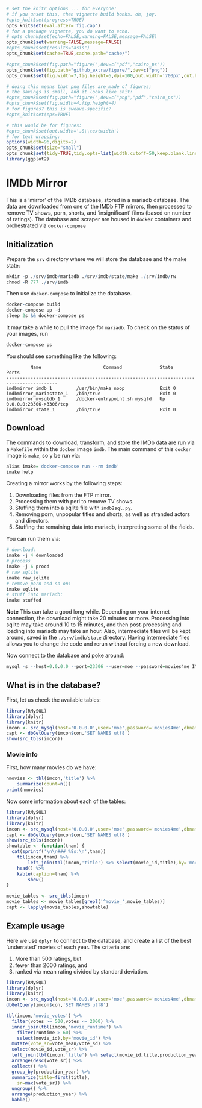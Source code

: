 ```r
# set the knitr options ... for everyone!
# if you unset this, then vignette build bonks. oh, joy.
#opts_knit$set(progress=TRUE)
opts_knit$set(eval.after='fig.cap')
# for a package vignette, you do want to echo.
# opts_chunk$set(echo=FALSE,warning=FALSE,message=FALSE)
opts_chunk$set(warning=FALSE,message=FALSE)
#opts_chunk$set(results="asis")
opts_chunk$set(cache=TRUE,cache.path="cache/")

#opts_chunk$set(fig.path="figure/",dev=c("pdf","cairo_ps"))
opts_chunk$set(fig.path="github_extra/figure/",dev=c("png"))
opts_chunk$set(fig.width=7,fig.height=6,dpi=100,out.width='700px',out.height='600px')

# doing this means that png files are made of figures;
# the savings is small, and it looks like shit:
#opts_chunk$set(fig.path="figure/",dev=c("png","pdf","cairo_ps"))
#opts_chunk$set(fig.width=4,fig.height=4)
# for figures? this is sweave-specific?
#opts_knit$set(eps=TRUE)

# this would be for figures:
#opts_chunk$set(out.width='.8\\textwidth')
# for text wrapping:
options(width=96,digits=2)
opts_chunk$set(size="small")
opts_chunk$set(tidy=TRUE,tidy.opts=list(width.cutoff=50,keep.blank.line=TRUE))
library(ggplot2)
```

# IMDb Mirror

This is a 'mirror' of the IMDb database, stored in a mariadb
database. The data are downloaded from one of the IMDb FTP
mirrors, then processed to remove TV shows, porn, shorts, 
and 'insignificant' films (based on number of ratings).
The database and scraper are housed in `docker` containers
and orchestrated via `docker-compose` 

## Initialization

Prepare the `srv` directory where we will store the database
and the make state:

```r
mkdir -p ./srv/imdb/mariadb ./srv/imdb/state/make ./srv/imdb/rw 
chmod -R 777 ./srv/imdb
```

Then use `docker-compose` to initialize the database.

```r
docker-compose build
docker-compose up -d
sleep 2s && docker-compose ps
```

It may take a while to pull the image for `mariadb`. To check on the status
of your images, run

```r
docker-compose ps
```

You should see something like the following:
```
         Name                       Command              State             Ports          
-----------------------------------------------------------------------------------------
imdbmirror_imdb_1         /usr/bin/make noop             Exit 0                           
imdbmirror_mariastate_1   /bin/true                      Exit 0                           
imdbmirror_mysqldb_1      /docker-entrypoint.sh mysqld   Up       0.0.0.0:23306->3306/tcp 
imdbmirror_state_1        /bin/true                      Exit 0                           
```

## Download

The commands to download, transform, and store the IMDb data are
run via a `Makefile` within the `docker` image `imdb`. The main command
of this `docker` image is `make`, so y
be run via:

```r
alias imake='docker-compose run --rm imdb'
imake help
```

Creating a mirror works by the following steps:

1. Downloading files from the FTP mirror.
1. Processing them with perl to remove TV shows.
1. Stuffing them into a sqlite file with `imdb2sql.py`.
1. Removing porn, unpopular titles and shorts, as well as stranded actors and
	 directors.
1. Stuffing the remaining data into mariadb, interpreting some of the fields.

You can run them via:

```r
# download:
imake -j 4 downloaded
# process 
imake -j 6 procd
# raw sqlite
imake raw_sqlite
# remove porn and so on:
imake sqlite
# stuff into mariadb:
imake stuffed
```

**Note** This can take a good long while. Depending on your internet connection, the 
download might take 20 minutes or more. Processing into sqlite may take around 10 to 
15 minutes, and then post-processing and loading into mariadb may take an hour. Also,
intermediate files will be kept around, saved in the `./srv/imdb/state` directory.
Having intermediate files allows you to change the code and rerun without forcing a
new download.

Now connect to the database and poke around:

```r
mysql -s --host=0.0.0.0 --port=23306 --user=moe --password=movies4me IMDB
```

## What is in the database?

First, let us check the available tables:

```r
library(RMySQL)
library(dplyr)
library(knitr)
imcon <- src_mysql(host='0.0.0.0',user='moe',password='movies4me',dbname='IMDB',port=23306)
capt <- dbGetQuery(imcon$con,'SET NAMES utf8')
show(src_tbls(imcon))
```

### Movie info

First, how many movies do we have:

```r
nmovies <- tbl(imcon,'title') %>%
	summarize(count=n()) 
print(nmovies)
```

Now some information about each of the tables:


```r
library(RMySQL)
library(dplyr)
library(knitr)
imcon <- src_mysql(host='0.0.0.0',user='moe',password='movies4me',dbname='IMDB',port=23306)
capt <- dbGetQuery(imcon$con,'SET NAMES utf8')
show(src_tbls(imcon))
showtable <- function(tnam) {
  cat(sprintf('\n\n### %8s:\n',tnam))
	tbl(imcon,tnam) %>%
		left_join(tbl(imcon,'title') %>% select(movie_id,title),by='movie_id') %>%
    head() %>%
    kable(caption=tnam) %>%
		show()
}

movie_tables <- src_tbls(imcon) 
movie_tables <- movie_tables[grepl('^movie_',movie_tables)]
capt <- lapply(movie_tables,showtable)

```

## Example usage

Here we use `dplyr` to connect to the database, and create a list of
the best 'underrated' movies of each year. The criteria are:

1. More than 500 ratings, but
1. fewer than 2000 ratings, and 
1. ranked via mean rating divided by standard deviation.


```r
library(RMySQL)
library(dplyr)
library(knitr)
imcon <- src_mysql(host='0.0.0.0',user='moe',password='movies4me',dbname='IMDB',port=23306)
dbGetQuery(imcon$con,'SET NAMES utf8')

tbl(imcon,'movie_votes') %>%
  filter(votes >= 500,votes <= 2000) %>% 
  inner_join(tbl(imcon,'movie_runtime') %>% 
    filter(runtime > 60) %>% 
    select(movie_id),by='movie_id') %>%
  mutate(vote_sr=vote_mean/vote_sd) %>%
  select(movie_id,vote_sr) %>%
  left_join(tbl(imcon,'title') %>% select(movie_id,title,production_year),by='movie_id') %>%
  arrange(desc(vote_sr)) %>%
  collect() %>% 
  group_by(production_year) %>%
  summarize(title=first(title),
    sr=max(vote_sr)) %>%
  ungroup() %>%
  arrange(production_year) %>%
  kable()
```



